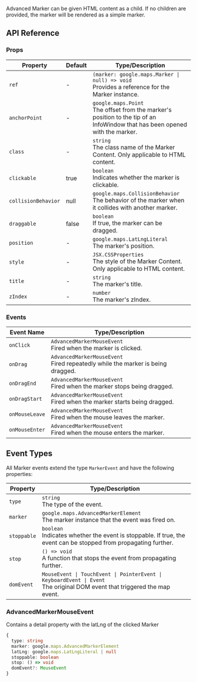<MDXHeader title="Advanced Marker" description="Renders an Advanced Marker" />

<ComponentPreview name="advanced-marker" />

Advanced Marker can be given HTML content as a child. If no children are provided, the marker will be rendered as a simple marker.

## API Reference

### Props

| Property            | Default | Type/Description                                                                                                                 |
| ------------------- | ------- | -------------------------------------------------------------------------------------------------------------------------------- |
| `ref`               | -       | `(marker: google.maps.Marker \| null) => void`<br />Provides a reference for the Marker instance.                                |
| `anchorPoint`       | -       | `google.maps.Point`<br />The offset from the marker's position to the tip of an InfoWindow that has been opened with the marker. |
| `class`             | -       | `string`<br />The class name of the Marker Content. Only applicable to HTML content.                                             |
| `clickable`         | true    | `boolean`<br />Indicates whether the marker is clickable.                                                                        |
| `collisionBehavior` | null    | `google.maps.CollisionBehavior`<br />The behavior of the marker when it collides with another marker.                            |
| `draggable`         | false   | `boolean`<br />If true, the marker can be dragged.                                                                               |
| `position`          | -       | `google.maps.LatLngLiteral`<br />The marker's position.                                                                          |
| `style`             | -       | `JSX.CSSProperties`<br />The style of the Marker Content. Only applicable to HTML content.                                       |
| `title`             | -       | `string`<br />The marker's title.                                                                                                |
| `zIndex`            | -       | `number`<br />The marker's zIndex.                                                                                               |

### Events

| Event Name     | Type/Description                                                                    |
| -------------- | ----------------------------------------------------------------------------------- |
| `onClick`      | `AdvancedMarkerMouseEvent`<br />Fired when the marker is clicked.                   |
| `onDrag`       | `AdvancedMarkerMouseEvent`<br />Fired repeatedly while the marker is being dragged. |
| `onDragEnd`    | `AdvancedMarkerMouseEvent`<br />Fired when the marker stops being dragged.          |
| `onDragStart`  | `AdvancedMarkerMouseEvent`<br />Fired when the marker starts being dragged.         |
| `onMouseLeave` | `AdvancedMarkerMouseEvent`<br />Fired when the mouse leaves the marker.             |
| `onMouseEnter` | `AdvancedMarkerMouseEvent`<br />Fired when the mouse enters the marker.             |

## Event Types

All Marker events extend the type `MarkerEvent` and have the following properties:

| Property    | Type/Description                                                                                                               |
| ----------- | ------------------------------------------------------------------------------------------------------------------------------ |
| `type`      | `string`<br />The type of the event.                                                                                           |
| `marker`    | `google.maps.AdvancedMarkerElement`<br />The marker instance that the event was fired on.                                      |
| `stoppable` | `boolean`<br />Indicates whether the event is stoppable. If true, the event can be stopped from propagating further.           |
| `stop`      | `() => void`<br />A function that stops the event from propagating further.                                                    |
| `domEvent`  | `MouseEvent \| TouchEvent \| PointerEvent \| KeyboardEvent \| Event`<br />The original DOM event that triggered the map event. |

### AdvancedMarkerMouseEvent

Contains a detail property with the latLng of the clicked Marker

```typescript
{
  type: string
  marker: google.maps.AdvancedMarkerElement
  latLng: google.maps.LatLngLiteral | null
  stoppable: boolean
  stop: () => void
  domEvent?: MouseEvent
}
```

